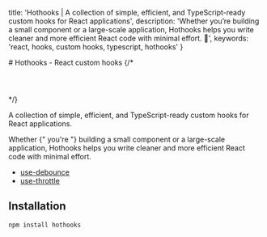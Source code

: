   title:
    'Hothooks | A collection of simple, efficient, and TypeScript-ready custom hooks for React applications',
  description:
    'Whether you’re building a small component or a large-scale application, Hothooks helps you write cleaner and more efficient React code with minimal effort. 🚀',
  keywords: 'react, hooks, custom hooks, typescript, hothooks'
}

<article className="max-w-2xl pt-5 px-8 mx-auto">
  # Hothooks  - React custom hooks
{/* <header>
</header> */}

A collection of simple, efficient, and TypeScript-ready custom hooks
for React applications.

Whether {" you're "} building a small component or a large-scale
application, Hothooks helps you write cleaner and more efficient React
code with minimal effort.

- [use-debounce](https://daustinn.com/hothooks/use-debonunce)
- [use-throttle](https://daustinn.com/hothooks/use-throttle)

## Installation

```bash
npm install hothooks
```

</article>
